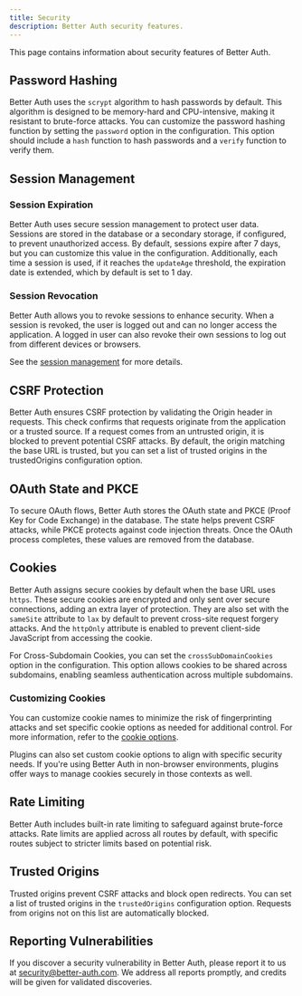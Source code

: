 ```yaml
---
title: Security
description: Better Auth security features.
---
```


This page contains information about security features of Better Auth.


## Password Hashing

Better Auth uses the `scrypt` algorithm to hash passwords by default. This algorithm is designed to be memory-hard and CPU-intensive, making it resistant to brute-force attacks. You can customize the password hashing function by setting the `password` option in the configuration. This option should include a `hash` function to hash passwords and a `verify` function to verify them.

## Session Management

### Session Expiration

Better Auth uses secure session management to protect user data. Sessions are stored in the database or a secondary storage, if configured, to prevent unauthorized access. By default, sessions expire after 7 days, but you can customize this value in the configuration. Additionally, each time a session is used, if it reaches the `updateAge` threshold, the expiration date is extended, which by default is set to 1 day.

### Session Revocation

Better Auth allows you to revoke sessions to enhance security. When a session is revoked, the user is logged out and can no longer access the application. A logged in user can also revoke their own sessions to log out from different devices or browsers.

See the [session management](/docs/concepts/session-management) for more details.

## CSRF Protection

Better Auth ensures CSRF protection by validating the Origin header in requests. This check confirms that requests originate from the application or a trusted source. If a request comes from an untrusted origin, it is blocked to prevent potential CSRF attacks. By default, the origin matching the base URL is trusted, but you can set a list of trusted origins in the trustedOrigins configuration option.

## OAuth State and PKCE

To secure OAuth flows, Better Auth stores the OAuth state and PKCE (Proof Key for Code Exchange) in the database. The state helps prevent CSRF attacks, while PKCE protects against code injection threats. Once the OAuth process completes, these values are removed from the database.

## Cookies

Better Auth assigns secure cookies by default when the base URL uses `https`. These secure cookies are encrypted and only sent over secure connections, adding an extra layer of protection. They are also set with the `sameSite` attribute to `lax` by default to prevent cross-site request forgery attacks. And the `httpOnly` attribute is enabled to prevent client-side JavaScript from accessing the cookie. 

For Cross-Subdomain Cookies, you can set the `crossSubDomainCookies` option in the configuration. This option allows cookies to be shared across subdomains, enabling seamless authentication across multiple subdomains.

### Customizing Cookies

You can customize cookie names to minimize the risk of fingerprinting attacks and set specific cookie options as needed for additional control. For more information, refer to the [cookie options](/docs/concepts/cookies).

Plugins can also set custom cookie options to align with specific security needs. If you're using Better Auth in non-browser environments, plugins offer ways to manage cookies securely in those contexts as well.

## Rate Limiting

Better Auth includes built-in rate limiting to safeguard against brute-force attacks. Rate limits are applied across all routes by default, with specific routes subject to stricter limits based on potential risk.

## Trusted Origins

Trusted origins prevent CSRF attacks and block open redirects. You can set a list of trusted origins in the `trustedOrigins` configuration option. Requests from origins not on this list are automatically blocked.

## Reporting Vulnerabilities

If you discover a security vulnerability in Better Auth, please report it to us at [security@better-auth.com](mailto:security@better-auth.com). We address all reports promptly, and credits will be given for validated discoveries.
